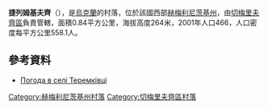 {{coord|49|2|32|N|26|20|35|E|scale:100000|display=title}}

'''捷列姆基夫齊'''（{{lang-uk|Теремківці}}），是[[烏克蘭|烏克蘭]]的村落，位於該國西部[[赫梅利尼茨基州|赫梅利尼茨基州]]，由[[切梅里夫齊區|切梅里夫齊區]]負責管轄，面積0.84平方公里，海拔高度264米，2001年人口466，人口密度每平方公里558.1人。

==參考資料==
* [http://weather.in.ua/ua/hmel'nickaja/25964 Погода в селі Теремківці] {{Wayback|url=http://weather.in.ua/ua/hmel%27nickaja/25964 |date=20160305213636 }}

{{DEFAULTSORT:Теремківці}}
[[Category:赫梅利尼茨基州村落|Category:赫梅利尼茨基州村落]]
[[Category:切梅里夫齊區村落|Category:切梅里夫齊區村落]]


{{Khmelnytskyi-geo-stub}}